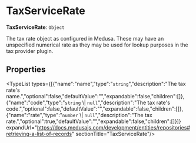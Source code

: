 
# TaxServiceRate

 **TaxServiceRate**: `Object`

The tax rate object as configured in Medusa. These may have an unspecified
numerical rate as they may be used for lookup purposes in the tax provider
plugin.

## Properties

<TypeList types={[{"name":"name","type":"`string`","description":"The tax rate's name.","optional":false,"defaultValue":"","expandable":false,"children":[]},{"name":"code","type":"`string` \\| `null`","description":"The tax rate's code.","optional":false,"defaultValue":"","expandable":false,"children":[]},{"name":"rate","type":"`number` \\| `null`","description":"The tax rate.","optional":true,"defaultValue":"","expandable":false,"children":[]}]} expandUrl="https://docs.medusajs.com/development/entities/repositories#retrieving-a-list-of-records" sectionTitle="TaxServiceRate"/>

